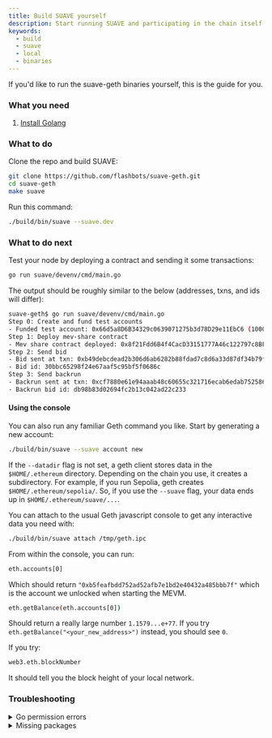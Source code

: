 ```yaml
---
title: Build SUAVE yourself
description: Start running SUAVE and participating in the chain itself
keywords:
  - build
  - suave
  - local
  - binaries
---
```


If you'd like to run the suave-geth binaries yourself, this is the guide for you.

### What you need

1. [Install Golang](https://go.dev/doc/install)

### What to do

Clone the repo and build SUAVE:
```bash
git clone https://github.com/flashbots/suave-geth.git
cd suave-geth
make suave
```

Run this command:
```bash
./build/bin/suave --suave.dev
```

### What to do next

Test your node by deploying a contract and sending it some transactions:

```bash
go run suave/devenv/cmd/main.go
```

The output should be roughly similar to the below (addresses, txns, and ids will differ):

```bash
suave-geth$ go run suave/devenv/cmd/main.go
Step 0: Create and fund test accounts
- Funded test account: 0x66d5a8D6B34329c0639071275b3d78D29e11EbC6 (100000000)
Step 1: Deploy mev-share contract
- Mev share contract deployed: 0x8f21Fdd6B4f4CacD33151777A46c122797c8BF17
Step 2: Send bid
- Bid sent at txn: 0xb49debcdead2b306d6ab6282b88fdad7c8d6a33d87df34b79f56d141eae7c08a
- Bid id: 30bbc65298f24e67aaf5c95bf5f0686c
Step 3: Send backrun
- Backrun sent at txn: 0xcf7880e61e94aaab48c60655c321716ecab6edab752586448b0412e93a969889
- Backrun bid id: db98b83d02694fc2b13c042ad22c233
```

#### Using the console

You can also run any familiar Geth command you like. Start by generating a new account:

```bash
./build/bin/suave --suave account new
```

If the `--datadir` flag is not set, a geth client stores data in the `$HOME/.ethereum` directory. Depending on the chain you use, it creates a subdirectory. For example, if you run Sepolia, geth creates `$HOME/.ethereum/sepolia/`. So, if you use the `--suave` flag, your data ends up in `$HOME/.ethereum/suave/...`.

You can attach to the usual Geth javascript console to get any interactive data you need with:

```bash
./build/bin/suave attach /tmp/geth.ipc
```

From within the console, you can run:

```bash
eth.accounts[0]
```

Which should return `"0xb5feafbdd752ad52afb7e1bd2e40432a485bbb7f"` which is the account we unlocked when starting the MEVM.

```bash
eth.getBalance(eth.accounts[0])
```

Should return a really large number `1.1579...e+77`. If you try `eth.getBalance("<your_new_address>")` instead, you should see `0`.

If you try:

```bash
web3.eth.blockNumber
```

It should tell you the block height of your local network.

### Troubleshooting

<details>
  <summary>Go permission errors</summary>
  <div>
    <div>
      <div>
        If you are seeing:<br/>
        <code>
        "cp: cannot create regular file '/bin/suave': Permission denied"
        </code><br/><br/>
        it is most likely because you have not set your GOPATH correctly. You can do so by running:<br/><br/>
        <code>
        export GOPATH=$HOME/go
        </code>
      </div>
    </div>
  </div>
</details>
<details>
  <summary>Missing packages</summary>
  <div>
    <div>
      <div>
        If you have set up a new machine to run through this, you'll also need to install Make and Go:<br/>
        <code>
        sudo apt install make golang-go
        </code>
      </div>
    </div>
  </div>
</details>